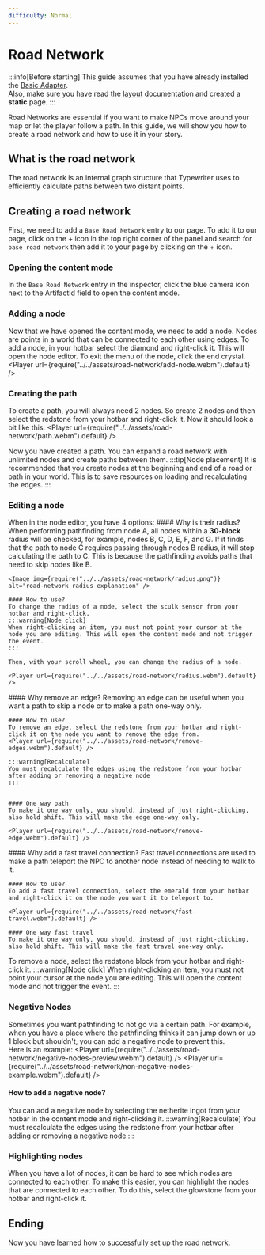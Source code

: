 ```yaml
---
difficulty: Normal
---
```



# Road Network
:::info[Before starting]
This guide assumes that you have already installed the [Basic Adapter](../../02-getting-started/01-installation.mdx#basic-adapter).\
Also, make sure you have read the [layout](../../02-getting-started/02-layout.mdx) documentation and created a **static** page.
:::

Road Networks are essential if you want to make NPCs move around your map or let the player follow a path. In this guide, we will show you how to create a road network and how to use it in your story.

## What is the road network
The road network is an internal graph structure that Typewriter uses to efficiently calculate paths between two distant points.

## Creating a road network
First, we need to add a `Base Road Network` entry to our page. To add it to our page, click on the + icon in the top right corner of the panel and search for `base road network` then add it to your page by clicking on the + icon.

<EntrySearch entryName='base_road_network' />

### Opening the content mode 
In the `Base Road Network` entry in the inspector, click the blue camera icon next to the ArtifactId field to open the content mode.

### Adding a node
Now that we have opened the content mode, we need to add a node. Nodes are points in a world that can be connected to each other using edges. To add a node, in your hotbar select the diamond and right-click it. This will open the node editor. To exit the menu of the node, click the end crystal.
<Player url={require("../../assets/road-network/add-node.webm").default} />

### Creating the path
To create a path, you will always need 2 nodes. So create 2 nodes and then select the redstone from your hotbar and right-click it. Now it should look a bit like this:
<Player url={require("../../assets/road-network/path.webm").default} />

Now you have created a path. You can expand a road network with unlimited nodes and create paths between them.
:::tip[Node placement]
It is recommended that you create nodes at the beginning and end of a road or path in your world. This is to save resources on loading and recalculating the edges.
:::

### Editing a node
When in the node editor, you have 4 options:
<Tabs groupId="node-editor" queryString>
  <TabItem value="change-radius" label="Change Radius" default>
    #### Why is their radius?
    When performing pathfinding from node A, all nodes within a **30-block** radius will be checked, for example, nodes B, C, D, E, F, and G. If it finds that the path to node C requires passing through nodes B radius, it will stop calculating the path to C. This is because the pathfinding avoids paths that need to skip nodes like B.
    
    <Image img={require("../../assets/road-network/radius.png")} alt="road-network radius explanation" />

    #### How to use? 
    To change the radius of a node, select the sculk sensor from your hotbar and right-click.
    :::warning[Node click]
    When right-clicking an item, you must not point your cursor at the node you are editing. This will open the content mode and not trigger the event.
    :::

    Then, with your scroll wheel, you can change the radius of a node.

    <Player url={require("../../assets/road-network/radius.webm").default} />
  </TabItem>
  <TabItem value="remove-edge" label="Remove Edge">
    #### Why remove an edge?
    Removing an edge can be useful when you want a path to skip a node or to make a path one-way only.

    #### How to use?
    To remove an edge, select the redstone from your hotbar and right-click it on the node you want to remove the edge from.
    <Player url={require("../../assets/road-network/remove-edges.webm").default} />

    :::warning[Recalculate]
    You must recalculate the edges using the redstone from your hotbar after adding or removing a negative node
    :::


    #### One way path
    To make it one way only, you should, instead of just right-clicking, also hold shift. This will make the edge one-way only.

    <Player url={require("../../assets/road-network/remove-edge.webm").default} />
  </TabItem>
  <TabItem value="fast-travel" label="Add Fast Travel Connection">
    #### Why add a fast travel connection?
    Fast travel connections are used to make a path teleport the NPC to another node instead of needing to walk to it.

    #### How to use?
    To add a fast travel connection, select the emerald from your hotbar and right-click it on the node you want it to teleport to.

    <Player url={require("../../assets/road-network/fast-travel.webm").default} />

    #### One way fast travel
    To make it one way only, you should, instead of just right-clicking, also hold shift. This will make the fast travel one-way only.
  </TabItem>
  <TabItem value="remove-node" label="Remove Node">
    To remove a node, select the redstone block from your hotbar and right-click it.
    :::warning[Node click]
    When right-clicking an item, you must not point your cursor at the node you are editing. This will open the content mode and not trigger the event.
    :::
  </TabItem>
</Tabs>

### Negative Nodes
Sometimes you want pathfinding to not go via a certain path. For example, when you have a place where the pathfinding thinks it can jump down or up 1 block but shouldn't, you can add a negative node to prevent this.\
Here is an example:
<Tabs groupId="negative-nodes" queryString>
  <TabItem value="with" label="With Negative Node" default>
    <Player url={require("../../assets/road-network/negative-nodes-preview.webm").default} />
  </TabItem>
  <TabItem value="without" label="Without Negative Node">
     <Player url={require("../../assets/road-network/non-negative-nodes-example.webm").default} />
  </TabItem>
</Tabs>

#### How to add a negative node?
You can add a negative node by selecting the netherite ingot from your hotbar in the content mode and right-clicking it.
:::warning[Recalculate]
You must recalculate the edges using the redstone from your hotbar after adding or removing a negative node
:::

### Highlighting nodes
When you have a lot of nodes, it can be hard to see which nodes are connected to each other. To make this easier, you can highlight the nodes that are connected to each other. To do this, select the glowstone from your hotbar and right-click it.

## Ending
Now you have learned how to successfully set up the road network.
